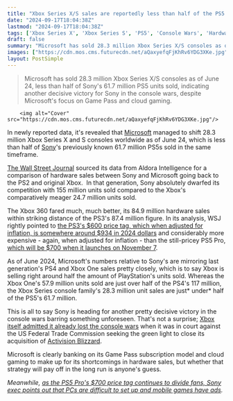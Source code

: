 ```yaml
---
title: "Xbox Series X/S sales are reportedly less than half of the PS5's, with Microsoft on track for a repeat of PS4 vs Xbox One"
date: "2024-09-17T18:04:38Z"
lastmod: "2024-09-17T18:04:38Z"
tags: ['Xbox Series X', 'Xbox Series S', 'PS5', 'Console Wars', 'Hardware Sales', 'Game Pass', 'Cloud Gaming', 'Sony', 'Microsoft', 'Activision Blizzard']
draft: false
summary: "Microsoft has sold 28.3 million Xbox Series X/S consoles as of June 24, less than half of Sony's 61.7 million PS5 units sold, indicating another decisive victory for Sony in the console wars, despite Microsoft's focus on Game Pass and cloud gaming."
images: ["https://cdn.mos.cms.futurecdn.net/aQaxyefqFjKhRv6YDG3XKe.jpg"]
layout: PostSimple
---
```

> Microsoft has sold 28.3 million Xbox Series X/S consoles as of June 24, less than half of Sony's 61.7 million PS5 units sold, indicating another decisive victory for Sony in the console wars, despite Microsoft's focus on Game Pass and cloud gaming.


        <img alt="Cover" src="https://cdn.mos.cms.futurecdn.net/aQaxyefqFjKhRv6YDG3XKe.jpg"/>
        
In newly reported data, it's revealed that [Microsoft](https://www.gamesradar.com/tag/microsoft/) managed to shift 28.3 million Xbox Series X and S consoles worldwide as of June 24, which is less than half of [Sony](https://www.gamesradar.com/tag/sony/)'s previously known 61.7 million PS5s sold in the same timeframe.

[The Wall Street Journal](https://www.youtube.com/watch?v=yuZtbsSrdwo&t=90s) sourced its data from Aldora Intelligence for a comparison of hardware sales between Sony and Microsoft going back to the PS2 and original Xbox.  In that generation, Sony absolutely dwarfed its competition with 155 million units sold compared to the Xbox's comparatively meager 24.7 million units sold.

The Xbox 360 fared much, much better, its 84.9 million hardware sales within striking distance of the PS3's 87.4 million figure. In its analysis, WSJ rightly pointed to [the PS3's $600 price tag, which when adjusted for inflation, is somewhere around $934 in 2024 dollars](https://www.gamesradar.com/platforms/ps5/the-ps3-is-still-sonys-most-expensive-console-adjusted-for-inflation-but-unlike-the-dollar700-ps5-pro-it-didnt-charge-dollar110-extra-for-a-disc-drive-and-stand/) and considerably more expensive - again, when adjusted for inflation - than the still-pricey PS5 Pro, [which will be $700 when it launches on November 7](https://www.gamesradar.com/hardware/the-ps5-pro-is-launching-this-november-for-the-low-low-price-of-dollar700/).

As of June 2024, Microsoft's numbers relative to Sony's are mirroring last generation's PS4 and Xbox One sales pretty closely, which is to say Xbox is selling right around half the amount of PlayStation's units sold. Whereas the Xbox One's 57.9 million units sold are just over half of the PS4's 117 million, the Xbox Series console family's 28.3 million unit sales are just* under* half of the PS5's 61.7 million.

This is all to say Sony is heading for another pretty decisive victory in the console wars barring something unforeseen. That's not a surprise; [Xbox itself admitted it already lost the console wars](https://www.gamesradar.com/microsoft-admits-xbox-lost-the-console-wars/) when it was in court against the US Federal Trade Commission seeking the green light to close its acquisition of [Activision Blizzard](https://www.gamesradar.com/tag/activision-blizzard/). 

Microsoft is clearly banking on its Game Pass subscription model and cloud gaming to make up for its shortcomings in hardware sales, but whether that strategy will pay off in the long run is anyone's guess.

*Meanwhile, *[<em>as the PS5 Pro's $700 price tag continues to divide fans, Sony exec points out that PCs are difficult to set up and mobile games have ads</em>](https://www.gamesradar.com/platforms/ps5/as-the-ps5-pros-dollar700-price-tag-continues-to-divide-fans-sony-exec-points-out-that-pcs-are-difficult-to-set-up-and-mobile-games-have-ads/)*.*
        